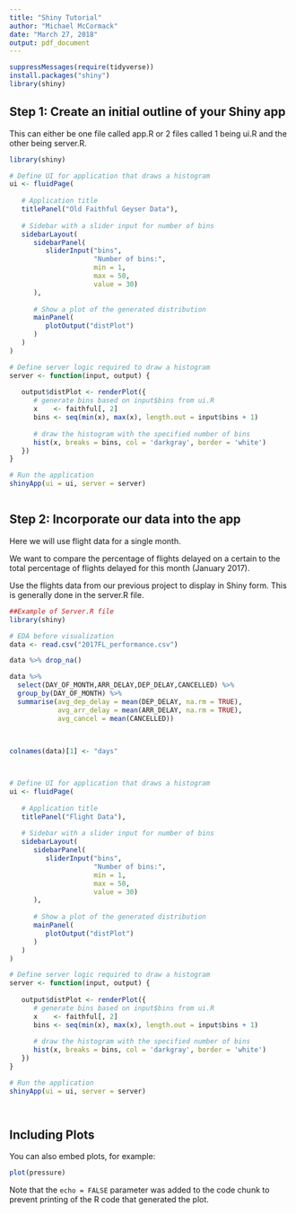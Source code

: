 ```yaml
---
title: "Shiny Tutorial"
author: "Michael McCormack"
date: "March 27, 2018"
output: pdf_document 
---
```


```r
suppressMessages(require(tidyverse))
install.packages("shiny")
library(shiny)
```

## Step 1: Create an initial outline of your Shiny app
This can either be one file called app.R or 2 files called 1 being ui.R and the other being server.R.  

```r

library(shiny)

# Define UI for application that draws a histogram
ui <- fluidPage(
   
   # Application title
   titlePanel("Old Faithful Geyser Data"),
   
   # Sidebar with a slider input for number of bins 
   sidebarLayout(
      sidebarPanel(
         sliderInput("bins",
                     "Number of bins:",
                     min = 1,
                     max = 50,
                     value = 30)
      ),
      
      # Show a plot of the generated distribution
      mainPanel(
         plotOutput("distPlot")
      )
   )
)

# Define server logic required to draw a histogram
server <- function(input, output) {
   
   output$distPlot <- renderPlot({
      # generate bins based on input$bins from ui.R
      x    <- faithful[, 2] 
      bins <- seq(min(x), max(x), length.out = input$bins + 1)
      
      # draw the histogram with the specified number of bins
      hist(x, breaks = bins, col = 'darkgray', border = 'white')
   })
}

# Run the application 
shinyApp(ui = ui, server = server)



```

## Step 2: Incorporate our data into the app
Here we will use flight data for a single month.

We want to compare the percentage of flights delayed on a certain to the total percentage of flights delayed for this month (January 2017).


Use the flights data from our previous project to display in Shiny form.  This is generally done in the server.R file.

```r
##Example of Server.R file
library(shiny)

# EDA before visualization
data <- read.csv("2017FL_performance.csv")

data %>% drop_na()

data %>% 
  select(DAY_OF_MONTH,ARR_DELAY,DEP_DELAY,CANCELLED) %>% 
  group_by(DAY_OF_MONTH) %>%
  summarise(avg_dep_delay = mean(DEP_DELAY, na.rm = TRUE),
            avg_arr_delay = mean(ARR_DELAY, na.rm = TRUE),
            avg_cancel = mean(CANCELLED))
            
      

colnames(data)[1] <- "days"



# Define UI for application that draws a histogram
ui <- fluidPage(
   
   # Application title
   titlePanel("Flight Data"),
   
   # Sidebar with a slider input for number of bins 
   sidebarLayout(
      sidebarPanel(
         sliderInput("bins",
                     "Number of bins:",
                     min = 1,
                     max = 50,
                     value = 30)
      ),
      
      # Show a plot of the generated distribution
      mainPanel(
         plotOutput("distPlot")
      )
   )
) 

# Define server logic required to draw a histogram
server <- function(input, output) {
   
   output$distPlot <- renderPlot({
      # generate bins based on input$bins from ui.R
      x    <- faithful[, 2] 
      bins <- seq(min(x), max(x), length.out = input$bins + 1)
      
      # draw the histogram with the specified number of bins
      hist(x, breaks = bins, col = 'darkgray', border = 'white')
   })
}

# Run the application 
shinyApp(ui = ui, server = server)



```


```r

```

## Including Plots

You can also embed plots, for example:

```r
plot(pressure)
```

Note that the `echo = FALSE` parameter was added to the code chunk to prevent printing of the R code that generated the plot.
